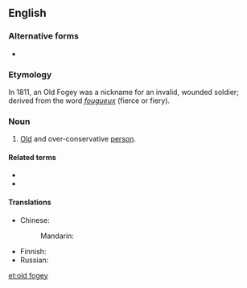 ==English==

===Alternative forms===
* {{l|en|old fogy}}

===Etymology===
In 1811, an Old Fogey was a nickname for an invalid, wounded soldier; derived from the {{etyl|fr|en}} word ''[[fougueux]]'' (fierce or fiery).

===Noun===
{{en-noun|head=[[old]] [[fogey]]|old fogies}}

# {{lb|en|idiomatic}} [[old|Old]] and over-conservative [[person]].

====Related terms====
* {{l|en|young fogey}}
* {{l|en|fogey}}

====Translations====
{{trans-top|old and over-conservative person}}
* Chinese:
*: Mandarin: {{t-needed|cmn}}
{{trans-mid}}
* Finnish: {{t|fi|[[vanha]] [[jäärä]]}}
* Russian: {{t-needed|ru}}
{{trans-bottom}}

[[et:old fogey]]